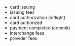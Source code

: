 - card issuing
- issuing fees
- card authorization (inflight)
- card authorized
- payment completed (commit)
- interchange fees
- provider fees